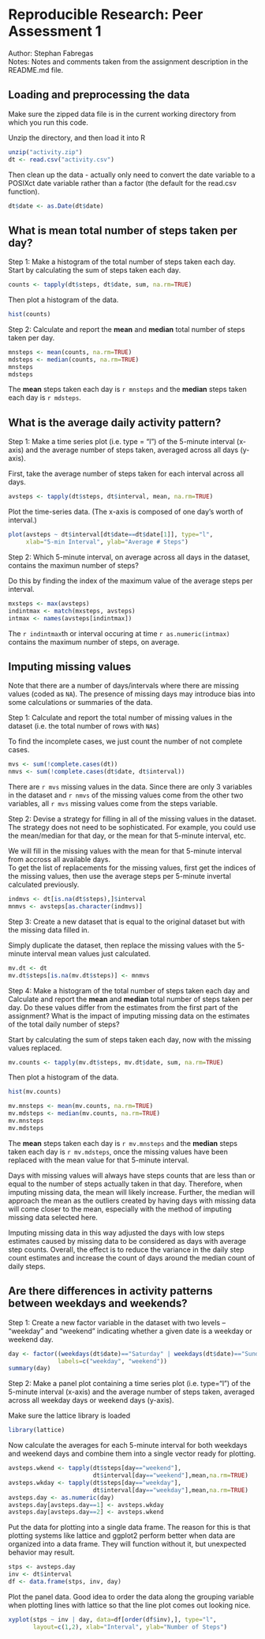 # Reproducible Research: Peer Assessment 1

Author: Stephan Fabregas  
Notes: Notes and comments taken from the assignment description in the README.md file.

## Loading and preprocessing the data
Make sure the zipped data file is in the current working directory from which you run this code.

Unzip the directory, and then load it into R
```r
unzip("activity.zip")
dt <- read.csv("activity.csv")
```

Then clean up the data - actually only need to convert the date variable to a POSIXct date variable rather than a factor (the default for the read.csv function).
```r
dt$date <- as.Date(dt$date)
```

## What is mean total number of steps taken per day?
Step 1: Make a histogram of the total number of steps taken each day.  
Start by calculating the sum of steps taken each day.
```r
counts <- tapply(dt$steps, dt$date, sum, na.rm=TRUE)
```

Then plot a histogram of the data.
```r
hist(counts)
```

Step 2: Calculate and report the **mean** and **median** total number of steps taken per day.
```r
mnsteps <- mean(counts, na.rm=TRUE)
mdsteps <- median(counts, na.rm=TRUE)
mnsteps
mdsteps
```

The **mean** steps taken each day is `r mnsteps` and the **median** steps taken each day is `r mdsteps`.

## What is the average daily activity pattern?
Step 1: Make a time series plot (i.e. type = "l") of the 5-minute interval (x-axis) and the average number of steps taken, averaged across all days (y-axis).  

First, take the average number of steps taken for each interval across all days.
```r
avsteps <- tapply(dt$steps, dt$interval, mean, na.rm=TRUE)
```

Plot the time-series data. (The x-axis is composed of one day's worth of interval.)
```r
plot(avsteps ~ dt$interval[dt$date==dt$date[1]], type="l",
     xlab="5-min Interval", ylab="Average # Steps")
```

Step 2: Which 5-minute interval, on average across all days in the dataset, contains the maximun number of steps?  

Do this by finding the index of the maximum value of the average steps per interval.
```r
mxsteps <- max(avsteps)
indintmax <- match(mxsteps, avsteps)
intmax <- names(avsteps[indintmax])
```

The `r indintmax`th or interval occuring at time `r as.numeric(intmax)` contains the maximum number of steps, on average.

## Imputing missing values
Note that there are a number of days/intervals where there are missing values (coded as `NA`). The presence of missing days may introduce bias into some calculations or summaries of the data.

Step 1: Calculate and report the total number of missing values in the dataset (i.e. the total number of rows with `NA`s)  

To find the incomplete cases, we just count the number of not complete cases.
```r
mvs <- sum(!complete.cases(dt))
nmvs <- sum(!complete.cases(dt$date, dt$interval))
```

There are `r mvs` missing values in the data. Since there are only 3 variables in the dataset and `r nmvs` of the missing values come from the other two variables, all `r mvs` missing values come from the steps variable.

Step 2: Devise a strategy for filling in all of the missing values in the dataset. The strategy does not need to be sophisticated. For example, you could use the mean/median for that day, or the mean for that 5-minute interval, etc.

We will fill in the missing values with the mean for that 5-minute interval from accross all available days.  
To get the list of replacements for the missing values, first get the indices of the missing values, then use the average steps per 5-minute invertal calculated previously.
```r
indmvs <- dt[is.na(dt$steps),]$interval
mnmvs <- avsteps[as.character(indmvs)]
```

Step 3: Create a new dataset that is equal to the original dataset but with the missing data filled in.  

Simply duplicate the dataset, then replace the missing values with the 5-minute interval mean values just calculated.
```r
mv.dt <- dt
mv.dt$steps[is.na(mv.dt$steps)] <- mnmvs
```

Step 4: Make a histogram of the total number of steps taken each day and Calculate and report the **mean** and **median** total number of steps taken per day. Do these values differ from the estimates from the first part of the assignment? What is the impact of imputing missing data on the estimates of the total daily number of steps?

Start by calculating the sum of steps taken each day, now with the missing values replaced.
```r
mv.counts <- tapply(mv.dt$steps, mv.dt$date, sum, na.rm=TRUE)
```

Then plot a histogram of the data.
```r
hist(mv.counts)
```

```r
mv.mnsteps <- mean(mv.counts, na.rm=TRUE)
mv.mdsteps <- median(mv.counts, na.rm=TRUE)
mv.mnsteps
mv.mdsteps
```

The **mean** steps taken each day is `r mv.mnsteps` and the **median** steps taken each day is `r mv.mdsteps`, once the missing values have been replaced with the mean value for that 5-minute interval.

Days with missing values will always have steps counts that are less than or equal to the number of steps actually taken in that day. Therefore, when imputing missing data, the mean will likely increase. Further, the median will approach the mean as the outliers created by having days with missing data will come closer to the mean, especially with the method of imputing missing data selected here.

Imputing missing data in this way adjusted the days with low steps estimates caused by missing data to be considered as days with average step counts. Overall, the effect is to reduce the variance in the daily step count estimates and increase the count of days around the median count of daily steps.

## Are there differences in activity patterns between weekdays and weekends?
Step 1: Create a new factor variable in the dataset with two levels -- "weekday" and "weekend" indicating whether a given date is a weekday or weekend day.

```r
day <- factor((weekdays(dt$date)=="Saturday" | weekdays(dt$date)=="Sunday"),
              labels=c("weekday", "weekend"))
summary(day)
```

Step 2: Make a panel plot containing a time series plot (i.e. type="l") of the 5-minute interval (x-axis) and the average number of steps taken, averaged across all weekday days or weekend days (y-axis).

Make sure the lattice library is loaded
```r
library(lattice)
```

Now calculate the averages for each 5-minute interval for both weekdays and weekend days and combine them into a single vector ready for plotting.
```r
avsteps.wkend <- tapply(dt$steps[day=="weekend"],
                        dt$interval[day=="weekend"],mean,na.rm=TRUE)
avsteps.wkday <- tapply(dt$steps[day=="weekday"],
                        dt$interval[day=="weekday"],mean,na.rm=TRUE)
avsteps.day <- as.numeric(day)
avsteps.day[avsteps.day==1] <- avsteps.wkday
avsteps.day[avsteps.day==2] <- avsteps.wkend
```

Put the data for plotting into a single data frame. The reason for this is that plotting systems like lattice and ggplot2 perform better when data are organized into a data frame. They will function without it, but unexpected behavior may result.
```r
stps <- avsteps.day
inv <- dt$interval
df <- data.frame(stps, inv, day)
```

Plot the panel data. Good idea to order the data along the grouping variable when plotting lines with lattice so that the line plot comes out looking nice.
```r
xyplot(stps ~ inv | day, data=df[order(df$inv),], type="l",
       layout=c(1,2), xlab="Interval", ylab="Number of Steps")
```
